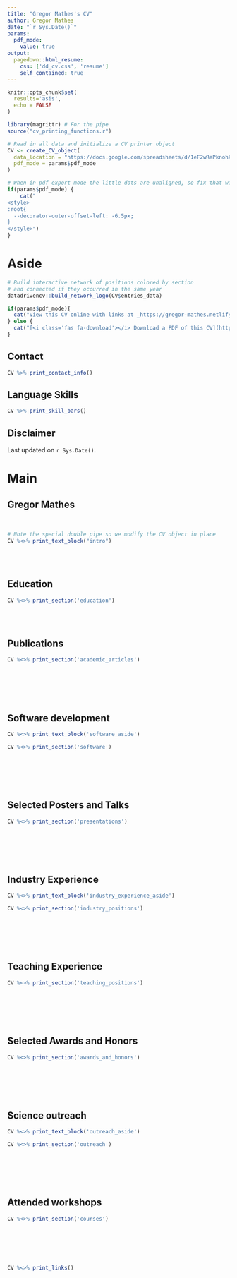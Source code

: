 ```yaml
---
title: "Gregor Mathes's CV"
author: Gregor Mathes
date: "`r Sys.Date()`"
params:
  pdf_mode:
    value: true
output:
  pagedown::html_resume:
    css: ['dd_cv.css', 'resume']
    self_contained: true
---
```


```r
knitr::opts_chunk$set(
  results='asis', 
  echo = FALSE
)

library(magrittr) # For the pipe
source("cv_printing_functions.r")

# Read in all data and initialize a CV printer object
CV <- create_CV_object(
  data_location = "https://docs.google.com/spreadsheets/d/1eF2wRaPknohXmXaRA1f9nfOarGwBhp--SqekUtclCww/edit#gid=917338460",  
  pdf_mode = params$pdf_mode
)

```


```r
# When in pdf export mode the little dots are unaligned, so fix that with some conditional CSS.
if(params$pdf_mode) {
    cat("
<style>
:root{
  --decorator-outer-offset-left: -6.5px;
}
</style>")
}
```


Aside
================================================================================

```r
# Build interactive network of positions colored by section
# and connected if they occurred in the same year
datadrivencv::build_network_logo(CV$entries_data)
```


```r
if(params$pdf_mode){
  cat("View this CV online with links at _https://gregor-mathes.netlify.app/#cv_")
} else {
  cat("[<i class='fas fa-download'></i> Download a PDF of this CV](https://github.com/Ischi94/CV/blob/master/cv.pdf)")
}
```

Contact {#contact}
--------------------------------------------------------------------------------

```r
CV %>% print_contact_info()
```



Language Skills {#skills}
--------------------------------------------------------------------------------

```r
CV %>% print_skill_bars()
```



Disclaimer {#disclaimer}
--------------------------------------------------------------------------------

Last updated on `r Sys.Date()`.



Main
================================================================================

Gregor Mathes {#title}
--------------------------------------------------------------------------------
<br>  

```r
# Note the special double pipe so we modify the CV object in place
CV %<>% print_text_block("intro") 
``` 


<br>
<br>
  

Education {data-icon=graduation-cap data-concise=true}
--------------------------------------------------------------------------------

```r
CV %<>% print_section('education')
```  
  
 
<br> 
<br>



\newpage
Publications{data-icon=file}
--------------------------------------------------------------------------------

```r
CV %<>% print_section('academic_articles')

```  
  
<br>
<br>
<br>
<br>
  
Software development {data-icon=cloud}
--------------------------------------------------------------------------------

::: aside
```r
CV %<>% print_text_block('software_aside')
``` 
:::

```r
CV %<>% print_section('software') 
``` 
  
<br>
<br> 
<br> 
<br>
 
  

\newpage 
Selected Posters and Talks {data-icon=book}
--------------------------------------------------------------------------------

```r
CV %<>% print_section('presentations')
``` 
  
<br>
<br> 
<br> 
<br>

  
  
\newpage  
Industry Experience {data-icon=suitcase}
--------------------------------------------------------------------------------

::: aside

```r
CV %<>% print_text_block('industry_experience_aside')
```
:::

```r
CV %<>% print_section('industry_positions')
``` 

<br>
<br>
<br>
<br>


Teaching Experience {data-icon=chalkboard-teacher}
--------------------------------------------------------------------------------


```r
CV %<>% print_section('teaching_positions')
```  
  
<br>
<br> 
<br> 
<br>
  
  
 

\newpage
Selected Awards and Honors {data-icon=star}
--------------------------------------------------------------------------------

```r
CV %<>% print_section('awards_and_honors')
``` 


<br>
<br>
<br>
<br>
 

Science outreach {data-icon=comment}
--------------------------------------------------------------------------------

::: aside
```r
CV %<>% print_text_block('outreach_aside')
``` 
:::

```r
CV %<>% print_section('outreach')
```


<br>
<br> 
<br> 
<br>


<!-- Selected Data Science Writing {data-icon=edit} -->
<!-- -------------------------------------------------------------------------------- -->

<!-- ::: aside -->
<!-- ```{r} -->
<!-- CV %<>% print_text_block('data_science_writing_aside') -->
<!-- ``` -->
<!-- ::: -->

<!-- ```{r} -->
<!-- CV %<>% print_section('data_science_writings') -->
<!-- ``` -->

<!-- <br> -->
<!-- <br> -->
<!-- <br> -->
<!-- <br> -->

Attended workshops {data-icon=chart-line}
--------------------------------------------------------------------------------

```r
CV %<>% print_section('courses')
```


<br> 
<br>
<br>
<br>


```r
CV %<>% print_links()
```

